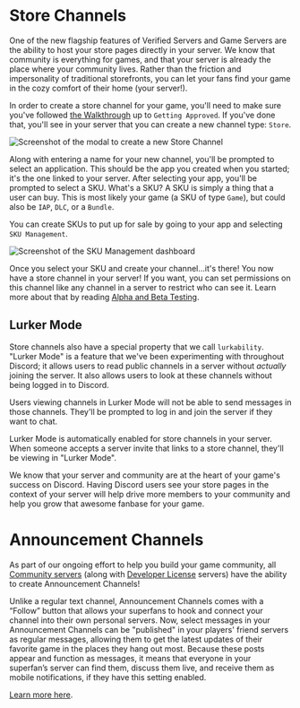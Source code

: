 # Store Channels

One of the new flagship features of Verified Servers and Game Servers are the ability to host your store pages directly in your server. We know that community is everything for games, and that your server is already the place where your community lives. Rather than the friction and impersonality of traditional storefronts, you can let your fans find your game in the cozy comfort of their home (your server!).

In order to create a store channel for your game, you'll need to make sure you've followed [the Walkthrough](/game-and-server-management/how-to-get-your-game-on-discord/) up to `Getting Approved`. If you've done that, you'll see in your server that you can create a new channel type: `Store`.

![Screenshot of the modal to create a new Store Channel](create-store-channel.png)

Along with entering a name for your new channel, you'll be prompted to select an application. This should be the app you created when you started; it's the one linked to your server. After selecting your app, you'll be prompted to select a SKU. What's a SKU? A SKU is simply a thing that a user can buy. This is most likely your game (a SKU of type `Game`), but could also be `IAP`, `DLC`, or a `Bundle`.

You can create SKUs to put up for sale by going to your app and selecting `SKU Management`.

![Screenshot of the SKU Management dashboard](sku-management.png)

Once you select your SKU and create your channel...it's there! You now have a store channel in your server! If you want, you can set permissions on this channel like any channel in a server to restrict who can see it. Learn more about that by reading [Alpha and Beta Testing](/game-and-server-management/alpha-and-beta-testing/).

## Lurker Mode

Store channels also have a special property that we call `lurkability`. "Lurker Mode" is a feature that we've been experimenting with throughout Discord; it allows users to read public channels in a server without _actually_ joining the server. It also allows users to look at these channels without being logged in to Discord.

<Alert type="info">

Users viewing channels in Lurker Mode will not be able to send messages in those channels. They'll be prompted to log in and join the server if they want to chat.

</Alert>

Lurker Mode is automatically enabled for store channels in your server. When someone accepts a server invite that links to a store channel, they'll be viewing in "Lurker Mode".

We know that your server and community are at the heart of your game's success on Discord. Having Discord users see your store pages in the context of your server will help drive more members to your community and help you grow that awesome fanbase for your game.

# Announcement Channels

As part of our ongoing effort to help you build your game community, all [Community servers](https://dis.gd/communityservers) (along with [Developer License](docs/game-and-server-management/how-to-get-your-game-on-discord#your-server-your-kingdom) servers) have the ability to create Announcement Channels!

Unlike a regular text channel, Announcement Channels comes with a “Follow” button that allows your superfans to hook and connect your channel into their own personal servers. Now, select messages in your Announcement Channels can be "published" in your players' friend servers as regular messages, allowing them to get the latest updates of their favorite game in the places they hang out most. Because these posts appear and function as messages, it means that everyone in your superfan’s server can find them, discuss them live, and receive them as mobile notifications, if they have this setting enabled.

[Learn more here](https://support.discord.com/hc/en-us/articles/360032008192).
